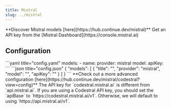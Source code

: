 ```yaml
---
title: Mistral
slug: ../mistral
---
```


<Tip>
  **Discover Mistral models [here](https://hub.continue.dev/mistral)**
</Tip>

<Info>
  Get an API key from the [Mistral Dashboard](https://console.mistral.ai)
</Info>

## Configuration

<Tabs>
  <Tab title="YAML">
  ```yaml title="config.yaml"
  models:
    - name: <MODEL_NAME>
      provider: mistral
      model: <MODEL_ID>
      apiKey: <YOUR_MISTRAL_API_KEY>
  ```
  </Tab>
  <Tab title="JSON (Deprecated)">
  ```json title="config.json"
  {
    "models": [
      {
        "title": "<MODEL_NAME>",
        "provider": "mistral",
        "model": "<MODEL_ID>",
        "apiKey": "<YOUR_MISTRAL_API_KEY>"
      }
    ]
  }
  ```
  </Tab>
</Tabs>

<Info>
  **Check out a more advanced configuration [here](https://hub.continue.dev/mistral/codestral?view=config)**
</Info>

<Note>
  The API key for `codestral.mistral.ai` is different from `api.mistral.ai`. 
  If you are using a Codestral API key, you should set the `apiBase` to `https://codestral.mistral.ai/v1`.
  Otherwise, we will default to using `https://api.mistral.ai/v1`.
</Note>